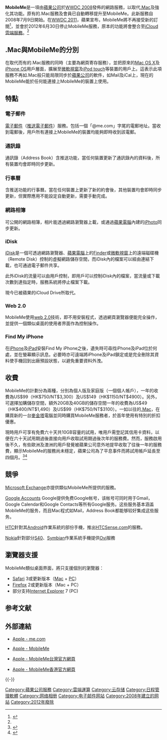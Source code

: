 {{noteTA|G1=IT}}
{{Infobox Software
| name = MobileMe
| logo = [[File:Mobileme_Logo.png|160px]]
| screenshot =
| caption =
| developer = [[蘋果公司|蘋果公司]]
| released = 2000年1月5日（iTools）<br />2002年7月17日（.Mac）<br />2008年7月9日（MobileMe）
| latest_release_version = 1.3
| latest_release_date = 2009年3月11日
| operating_system = [[Mac_OS_X|Mac OS X]] 10.4.11或更高 / [[Microsoft_Windows|Microsoft Windows]] [[Windows_XP|XP]] SP2或更高 / [[iPhone_OS|iPhone OS]] 2.0或更高
| genre = 網路套件
| license = 訂閱
| website = [http://www.me.com me.com]
}}
'''MobileMe'''是一項由[[蘋果公司|蘋果公司]]於[[WWDC#WWDC_2008|WWDC 2008]]發佈的網路服務，以取代[[.Mac|.Mac]]及強化其功能。原有的.Mac服務及會員已自動轉移提升至MobileMe。此新服務自2008年7月9日開始。在[[WWDC#WWDC_2011|WWDC 2011]]，蘋果宣布，MobileMe將不再接受新的訂閱<ref name="#1">{{cite web |url=http://www.businesstimes.com.hk/a-20110607-118751/MobileMe |title=存档副本 |accessdate=2011-07-09 |deadurl=yes |archiveurl=https://web.archive.org/web/20110609204418/http://www.businesstimes.com.hk/a-20110607-118751/MobileMe |archivedate=2011-06-09 }}</ref>，並會於2012年6月30日停止MobileMe服務，原本的功能將會整合至[[iCloud|iCloud]][[雲端服務|雲端服務]]。<ref name="#1"/>

== .Mac與MobileMe的分別 ==
在取代而有的.Mac服務的同時（主要為網頁寄存服務），並把原來的[[Mac_OS_X|Mac OS X]]及[[iPhone_OS|iPhone OS]]用戶層面，擴展至[[微軟視窗|微軟視窗]]及[[iPod_touch|iPod touch]]等裝置的用戶上。這表示此項服務不再如.Mac般只能局限同步於[[蘋果公司|蘋果公司]]的軟件，如Mail及iCal上，現在的MobileMe能於任何能連接上MobileMe的裝置上使用。

== 特點 ==
=== 電子郵件 ===
[[電子郵件|電子郵件]]（[[Push_Mail|推送電子郵件]]）服務。包括一個「@me.com」字尾的電郵地址。當收到電郵後，用戶所有連接上MobileMe的裝置均能夠即時收到該電郵。

=== 通訊錄 ===
通訊錄（Address Book）含推送功能，當任何裝置更新了通訊錄內的資料後，所有裝置均會即時同步更新。

=== 行事曆 ===
含推送功能的行事曆。當在任何裝置上更新了新的約會後，其他裝置均會即時同步更新，但實際應用不能設定自動更新，需要手動完成。

=== 網路相簿 ===
可公開的網路相簿，相片能透過網路瀏覽器上載，或通過[[蘋果電腦|蘋果電腦]]內建的[[iPhoto|iPhoto]]同步更新。

=== iDisk ===
[[iDisk|iDisk]]是一個可透過網路瀏覽器、[[蘋果電腦|蘋果電腦]]上的[[Finder|Finder]]或[[微軟視窗|微軟視窗]]上的遠端磁碟機（Remote Disk）控制的虛擬網路儲存空間，而iDisk內的檔案可以經由連結下載，也可通過電子郵件共享。

此外iDisk的流量可以由用戶控制，即用戶可以控制iDisk內的檔案，當流量或下載次數到達指定時，服務系統將停止檔案下載。

現今已被蘋果的iCloud Drive所取代。

=== Web 2.0 ===
MobileMe使用[[web_2.0|web 2.0]]技術，即不用安裝程式，透過網頁瀏覽器便能完全操作，並提供一個類似桌面的使用者界面作為控制操作。

===Find My iPhone===
在[[iPhone|iPhone]]及[[iPad|iPad]]安裝Find My iPhone之後，遺失時可尋找iPhone及iPad位於何處，並在螢幕顯示訊息。必要時亦可遠端將iPhone及iPad鎖定或是完全刪除其資料使手機回到出廠預設狀態，以避免重要資料外洩。

== 收費 ==
MobileMe的計劃分為兩種，分別為個人版及家庭版（一個個人帳戶），一年的收費為US$99（HK$750/NT$3,300）及US$149（HK$1150/NT$4900）。另外，可選擇加購儲存空間，額外20GB及40GB的儲存空間一年的收費為US$49（HK$400/NT$1,490）及US$99（HK$750/NT$3100）。一如以往的[[.Mac|.Mac]]，在購買新的一台[[麥金塔|麥金塔]]電腦並同時購買MobileMe服務者，於首年使用有特別的折扣優惠。

現時用戶可享有免費六十天共10GB容量的試用，唯用戶需登記其信用卡資料，以便在六十天試用期過後直接向用戶收取試用期過後次年的服務費。然而，服務啟用後不久，有些歐洲及澳洲的用戶發覺被蘋果公司意外地提早收取了往後一年的服務費，顯示MobileMe的服務尚未穩定，蘋果公司為了平息事件而將試用帳戶延長至四個月。<ref>{{cite web | url = http://www.tuaw.com/2008/07/22/apple-adds-another-month-free-for-uk-mobileme-trials/ | title = Apple adds another month free for some MobileMe trials | last = Palmer | first = Robert | date = 2008-06-22 | work = The Unofficial Apple Weblog | publisher = [[Weblogs,_Inc.|Weblogs, Inc.]] | accessdate = 2008-06-22 | archive-date = 2015-01-31 | archive-url = https://web.archive.org/web/20150131122404/http://www.tuaw.com/2008/07/22/apple-adds-another-month-free-for-uk-mobileme-trials/ | dead-url = no }}</ref><ref>{{cite web | url = http://www.smh.com.au/news/biztech/apples-mobileme-meltdown/2008/07/22/1216492418014.html | title = Apple's MobileMe meltdown | last = Moses | first = Asher | accessdate = 2008-07-27 | archive-date = 2015-09-24 | archive-url = https://web.archive.org/web/20150924195342/http://www.smh.com.au/news/biztech/apples-mobileme-meltdown/2008/07/22/1216492418014.html | dead-url = no }}</ref>

== 競爭 ==
[[Microsoft_Exchange|Microsoft Exchange]]亦提供類似MobileMe所提供的服務。

[[Google_Accounts|Google Accounts]] Google提供免费Google帐号，该帐号可同时用于Gmail，Google Calendar和Google Contacts等所有Google服务。这些服务基本涵盖MobileMe的服务，而且Mac程式如Mail，Address Book都能够较好集成这些服务。

[[HTC|HTC]]針對其[[Android|Android]]作業系統的部份手機，推出[[HTCSense.com|HTCSense.com]]的服務。

[[Nokia|Nokia]]針對部分[[S40|S40]]、[[Symbian|Symbian]]作業系統手機提供[[Ovi_(諾基亞)|Ovi]]服務

== 瀏覽器支援 ==
MobileMe類似桌面界面，將只支援個別的瀏覽器：
* [[Safari|Safari]] 3或更新版本（[[Mac|Mac]] + [[个人电脑|PC]]）
* [[Firefox|Firefox]] 2或更新版本（Mac + PC）
*部分支持[[Internet_Explorer|Internet Explorer]] 7 (PC)

== 参考文献 ==
{{Reflist|30em}}

== 外部連結 ==
* {{en}}[http://www.me.com Apple - me.com]{{Wayback|url=http://www.me.com/ |date=20120720163829 }}
* {{en}}[http://www.apple.com/mobileme Apple - MobileMe]{{Wayback|url=http://www.apple.com/mobileme |date=20110514132638 }}
* {{zh-tw}}[http://www.apple.com/tw/mobileme/ Apple - MobileMe台灣官方網頁]{{Wayback|url=http://www.apple.com/tw/mobileme/ |date=20120105023738 }}
* {{zh-hk}}[http://www.apple.com/hk/mobileme/ Apple - MobileMe香港官方網頁]{{Wayback|url=http://www.apple.com/hk/mobileme/ |date=20120222033916 }}

{{-}}
{{Apple software}}
{{Apple}}

[[Category:蘋果公司服務|Category:蘋果公司服務]]
[[Category:雲端運算|Category:雲端運算]]
[[Category:云存储|Category:云存储]]
[[Category:日程管理軟體|Category:日程管理軟體]]
[[Category:网络相册|Category:网络相册]]
[[Category:电子邮件网站|Category:电子邮件网站]]
[[Category:2008年建立的网站|Category:2008年建立的网站]]
[[Category:2012年廢除|Category:2012年廢除]]